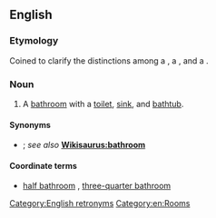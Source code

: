 ==English==

===Etymology===
Coined to clarify the distinctions among a {{term|bathroom}}, a {{term|three-quarter bathroom}}, and a {{term|half bath}}.

===Noun===
{{en-noun|head=[[full]] [[bathroom]]}}
# {{context|US|lang=en}} A [[bathroom]] with a [[toilet]], [[sink]], and [[bathtub]].

====Synonyms====
* {{l|en|bathroom}} {{qualifier|UK}}; ''see also'' '''[[Wikisaurus:bathroom]]'''

====Coordinate terms====
* [[half bathroom]] {{qualifier|lacking a bath}}, [[three-quarter bathroom]] {{qualifier|lacking a bath but having a standing shower}}

[[Category:English retronyms]]
[[Category:en:Rooms]]